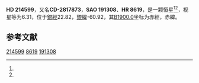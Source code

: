 {{Starbox begin
| name = HD 214599
}}
{{Starbox observe
| epoch = [[J2000.0|J2000.0]]
| constell = {{星座名待查}}<ref name=SIMBAD>{{cite web
 | url=http://simbad.u-strasbg.fr/simbad/sim-id?Ident=HR+8619
 | title =Pulsating variable Star
 | publisher=Centre de Données astronomiques de Strasbourg
 | work=SIMBAD
 | accessdate=2012-07-13}}</ref><ref name=DATA>{{cite web
 | url=http://vizier.u-strasbg.fr/viz-bin/VizieR-5?-out.add=.&-source=5050&-corr=PK=HR&-out.max=9999&HR=8619
 | title=VizieR Detailed Page
 | accessdate=2012-07-13
 | archive-date=2019-02-16
 | archive-url=https://web.archive.org/web/20190216102001/http://vizier.u-strasbg.fr/viz-bin/VizieR-5?-out.add=.&-source=5050&-corr=PK=HR&-out.max=9999&HR=8619
 | dead-url=no
 }}</ref>
| 星官 = 
| ra = {{RA|22|39|44}}<ref name=SIMBAD /><ref name=DATA />
| dec = {{DEC|-28|19|31}}<ref name=SIMBAD /><ref name=DATA />
| appmag_v = 6.31<ref name=SIMBAD /><ref name=DATA />
}}
{{Starbox character
| class = K0IV<ref name=SIMBAD /><ref name=DATA />
| b-v = 1.01<ref name=SIMBAD /><ref name=DATA />
| u-b = <ref name=SIMBAD /><ref name=DATA />
| r-i = <ref name=SIMBAD /><ref name=DATA />
| variable = 
}}
{{Starbox astrometry
| radial_v = 
| prop_mo_ra = -22
| parallax = 0.01
| p_error =
}}
{{Starbox catalog
| names =CD-2817873，[[SAO星表|SAO]] 191308，[[HD星表|HD]] 214599，[[HR星表|HR]] 8619}}
{{Starbox reference |Simbad=HR+8619}}
{{Starbox end}}

'''HD 214599'''，又名'''CD-2817873'''，'''SAO 191308'''、'''HR 8619'''，是一颗恒星<ref name=SIMBAD /><ref name=DATA />，视星等为6.31，位于[[銀道座標系|銀經]]22.82，[[銀道座標系|銀緯]]-60.92，其[[B1900.0|B1900.0]]坐标为赤經{{RA|22|34|10.2}}，赤緯{{DEC|-28|-60.92|43}}。

== 参考文献 ==
{{reflist}}

{{star-stub}}

[[Category:HD和HDE天體|214599]]
[[Category:HR天體|8619]]
[[Category:SAO天體|191308]]